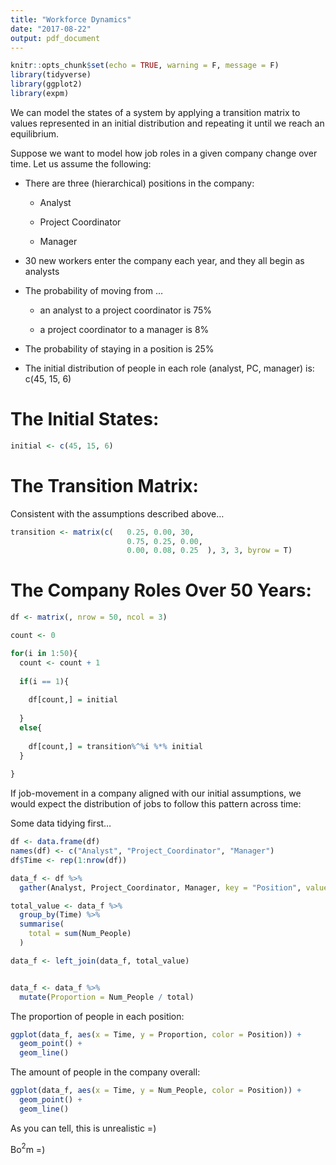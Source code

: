 ```yaml
---
title: "Workforce Dynamics"
date: "2017-08-22"
output: pdf_document
---
```


```r
knitr::opts_chunk$set(echo = TRUE, warning = F, message = F)
library(tidyverse)
library(ggplot2)
library(expm)
```

We can model the states of a system by applying a transition matrix to values represented in an initial distribution and repeating it until we reach an equilibrium.

Suppose we want to model how job roles in a given company change over time. Let us assume the following:

* There are three (hierarchical) positions in the company:

    + Analyst
    
    + Project Coordinator
    
    + Manager

* 30 new workers enter the company each year, and they all begin as analysts

* The probability of moving from ...
    
    + an analyst to a project coordinator is 75%
    
    + a project coordinator to a manager is 8%
    
* The probability of staying in a position is 25%

* The initial distribution of people in each role (analyst, PC, manager) is: c(45, 15, 6)

# The Initial States:

```r

initial <- c(45, 15, 6)

```


# The Transition Matrix:

Consistent with the assumptions described above...

```r

transition <- matrix(c(   0.25, 0.00, 30,
                          0.75, 0.25, 0.00,
                          0.00, 0.08, 0.25  ), 3, 3, byrow = T)
```

# The Company Roles Over 50 Years:

```r

df <- matrix(, nrow = 50, ncol = 3)

count <- 0

for(i in 1:50){
  count <- count + 1
  
  if(i == 1){
    
    df[count,] = initial
  
  }
  else{
    
    df[count,] = transition%^%i %*% initial
  }
  
}

```

If job-movement in a company aligned with our initial assumptions, we would expect the distribution of jobs to follow this pattern across time:

Some data tidying first...

```r

df <- data.frame(df)
names(df) <- c("Analyst", "Project_Coordinator", "Manager")
df$Time <- rep(1:nrow(df))

data_f <- df %>%
  gather(Analyst, Project_Coordinator, Manager, key = "Position", value = "Num_People")

total_value <- data_f %>%
  group_by(Time) %>%
  summarise(
    total = sum(Num_People)
  )

data_f <- left_join(data_f, total_value)


data_f <- data_f %>%
  mutate(Proportion = Num_People / total)

```

The proportion of people in each position:

```r


ggplot(data_f, aes(x = Time, y = Proportion, color = Position)) + 
  geom_point() + 
  geom_line()

```

The amount of people in the company overall:

```r

ggplot(data_f, aes(x = Time, y = Num_People, color = Position)) + 
  geom_point() + 
  geom_line()

```

As you can tell, this is unrealistic =)

Bo$^2$m =)